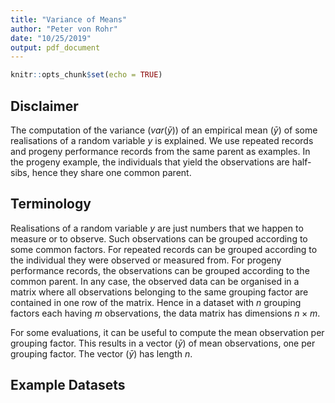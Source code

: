 ```yaml
---
title: "Variance of Means"
author: "Peter von Rohr"
date: "10/25/2019"
output: pdf_document
---
```


```r
knitr::opts_chunk$set(echo = TRUE)
```

## Disclaimer
The computation of the variance ($var(\bar{y})$) of an empirical mean ($\bar{y}$) of some realisations of a random variable $y$ is explained. We use repeated records and progeny performance records from the same parent as examples. In the progeny example, the individuals that yield the observations are half-sibs, hence they share one common parent.


## Terminology
Realisations of a random variable $y$ are just numbers that we happen to measure or to observe. Such observations can be grouped according to some common factors. For repeated records can be grouped according to the individual they were observed or measured from. For progeny performance records, the observations can be grouped according to the common parent. In any case, the observed data can be organised in a matrix where all observations belonging to the same grouping factor are contained in one row of the matrix. Hence in a dataset with $n$ grouping factors each having $m$ observations, the data matrix has dimensions $n \times m$.

For some evaluations, it can be useful to compute the mean observation per grouping factor. This results in a vector ($\bar{y}$) of mean observations, one per grouping factor. The vector ($\bar{y}$) has length $n$. 




## Example Datasets

